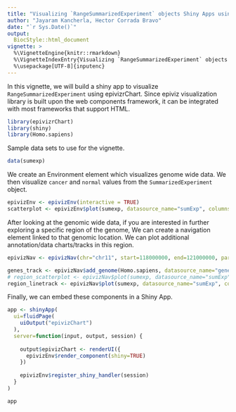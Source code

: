 ```yaml
---
title: "Visualizing `RangeSummarizedExperiment` objects Shiny Apps using epivizrChart"
author: "Jayaram Kancherla, Hector Corrada Bravo"
date: "`r Sys.Date()`"
output:
  BiocStyle::html_document
vignette: >
  %\VignetteEngine{knitr::rmarkdown}
  %\VignetteIndexEntry{Visualizing `RangeSummarizedExperiment` objects Shiny Apps using epivizrChart}
  %\usepackage[UTF-8]{inputenc}
---
```


In this vignette, we will build a shiny app to visualize `RangeSummarizedExperiment` using epivizrChart. Since epiviz visualization library is built upon the web components framework, it can be integrated with most frameworks that support HTML. 

```r
library(epivizrChart)
library(shiny)
library(Homo.sapiens)
```

Sample data sets to use for the vignette.

```r
data(sumexp)
```

We create an Environment element which visualizes genome wide data. We then visualize `cancer` and `normal` values from the `SummarizedExperiment` object.

```r
epivizEnv <- epivizEnv(interactive = TRUE)
scatterplot <- epivizEnv$plot(sumexp, datasource_name="sumExp", columns=c("cancer", "normal"))
```

After looking at the genomic wide data, if you are interested in further exploring a specific region of the genome, We can create a navigation element linked to that genomic location. We can plot additional annotation/data charts/tracks in this region. 

```r
epivizNav <- epivizNav(chr="chr11", start=118000000, end=121000000, parent=epivizEnv, interactive = TRUE)

genes_track <- epivizNav$add_genome(Homo.sapiens, datasource_name="genes")
# region_scatterplot <- epivizNav$plot(sumexp, datasource_name="sumExp", columns=c( "cancer", "normal"))
region_linetrack <- epivizNav$plot(sumexp, datasource_name="sumExp", columns=c( "cancer", "normal"), chart="LineTrack")
```

Finally, we can embed these components in a Shiny App.

```r

app <- shinyApp(
  ui=fluidPage(
    uiOutput("epivizChart")
  ),
  server=function(input, output, session) {
    
    output$epivizChart <- renderUI({
      epivizEnv$render_component(shiny=TRUE)
    })
    
    epivizEnv$register_shiny_handler(session)
  }
)

app

```